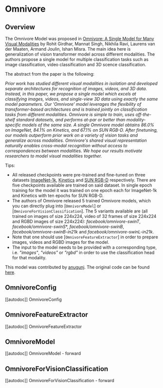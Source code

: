 <!--Copyright 2022 The HuggingFace Team. All rights reserved.

Licensed under the Apache License, Version 2.0 (the "License"); you may not use this file except in compliance with
the License. You may obtain a copy of the License at

http://www.apache.org/licenses/LICENSE-2.0

Unless required by applicable law or agreed to in writing, software distributed under the License is distributed on
an "AS IS" BASIS, WITHOUT WARRANTIES OR CONDITIONS OF ANY KIND, either express or implied. See the License for the
specific language governing permissions and limitations under the License.
-->

# Omnivore

## Overview

The Omnivore Model was proposed in [Omnivore: A Single Model for Many Visual Modalities](https://arxiv.org/abs/2201.08377) by Rohit Girdhar, Mannat Singh, Nikhila Ravi, Laurens van der Maaten, Armand Joulin, Ishan Misra.
The main idea here is generalization of vision transformer model across different modalities. The authors propose a single model 
for multiple classification tasks such as image classification, video classification and 3D scence classification.

The abstract from the paper is the following:

*Prior work has studied different visual modalities in isolation and developed separate architectures for recognition of images, 
videos, and 3D data. Instead, in this paper, we propose a single model which excels at classifying images, videos, and single-view
3D data using exactly the same model parameters. Our 'Omnivore' model leverages the flexibility of transformer-based architectures
and is trained jointly on classification tasks from different modalities. Omnivore is simple to train, uses off-the-shelf standard
datasets, and performs at-par or better than modality-specific models of the same size. A single Omnivore model obtains 86.0% on
ImageNet, 84.1% on Kinetics, and 67.1% on SUN RGB-D. After finetuning, our models outperform prior work on a variety of vision
tasks and generalize across modalities. Omnivore's shared visual representation naturally enables cross-modal recognition without
access to correspondences between modalities. We hope our results motivate researchers to model visual modalities together.*

Tips:

- All released checkpoints were pre-trained and fine-tuned on three datasets [ImageNet-1k]((https://huggingface.co/datasets/imagenet-1k)), [Kinetics](https://www.deepmind.com/open-source/kinetics) and [SUN RGB-D](https://rgbd.cs.princeton.edu/) respectively. 
  There are five checkpoints available are trained on said dataset. In single epoch training for the model it was trained on one epoch each for ImageNet-1k and Kinetics with ten epochs for SUN RGB-D.
- The authors of Omnivore released 5 trained Omnivore models, which you can directly plug into [`OmnivoreModel`] or [`OmnivoreForVisionClassification`]. 
  The 5 variants available are (all trained on images of size 224x224, video of 32 frames of size 224x224 and RGBD images of size 224x224):
  *facebook/omnivore-swinT*, *facebook/omnivore-swinS**, *facebook/omnivore-swinB*, *facebook/omnivore-swinB-in21k* and
  *facebook/omnivore-swinL-in21k*. 
- Note that one should use [`OmnivoreFeatureExtractor`] in order to prepare images, videos and RGBD images for the model.
- The input to the model needs to be provided with a corresponding type, i.e. *"images"*, *"videos"* or *"rgbd"* in order to use the classification head for that modality.

This model was contributed by [anugunj](https://huggingface.co/anugunj). The original code can be found [here](https://github.com/facebookresearch/omnivore).

## OmnivoreConfig

[[autodoc]] OmnivoreConfig

## OmnivoreFeatureExtractor

[[autodoc]] OmnivoreFeatureExtractor

## OmnivoreModel

[[autodoc]] OmnivoreModel
    - forward

## OmnivoreForVisionClassification

[[autodoc]] OmnivoreForVisionClassification
    - forward
